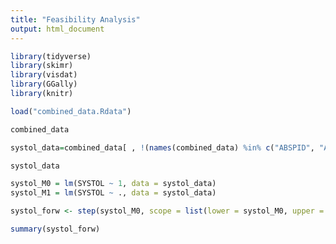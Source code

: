 ```yaml
---
title: "Feasibility Analysis"
output: html_document
---
```


```r
library(tidyverse)
library(skimr)
library(visdat)
library(GGally)
library(knitr)

load("combined_data.Rdata")
```

```r
combined_data
```

```r
systol_data=combined_data[ , !(names(combined_data) %in% c("ABSPID", "ABSHID", "BMISC", "HCHOLBC", "CHOLRESB", "CHOLNTR", "HDLCHREB", "LDLNTR", "LDLRESB", "DIASTOL", "HSUGBC", "BMR", "EIBMR1", "EIBMR2"))]
```

```r
systol_data
```


```r
systol_M0 = lm(SYSTOL ~ 1, data = systol_data)
systol_M1 = lm(SYSTOL ~ ., data = systol_data)
```

```r
systol_forw <- step(systol_M0, scope = list(lower = systol_M0, upper = systol_M1), direction = "forward", k = 2)
```

```r
summary(systol_forw)
```

